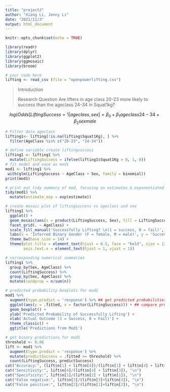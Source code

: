 ```yaml
---
title: "project2"
author: "Xiang Li, Jenny Li"
date: "2021/11/3"
output: html_document
---
```


```r
knitr::opts_chunk$set(echo = TRUE)
```

```r
library(readr)
library(dplyr)
library(ggplot2)
library(ggmosaic)
library(broom)
```

```r
# your code here
lifting <- read_csv (file = "openpowerlifting.csv")
```

> Introduction
>
> Research Question
> Are lifters in age class 20-23 more likely to success than the ageclass 24-34 in Squat1kg?

$$log(Odds[ Lifting Success = 1 | ageclass, sex ] = \beta_0 + \beta_1 ageclass24-34 + \beta_2 sexmale $$
```r
# Filter data ageclass
lifting1<- lifting[!is.na(lifting$Squat1Kg), ] %>%
  filter(AgeClass %in% c("20-23", "24-34"))
```

```r
# define variable create liftingsuccess
lifting1 <- lifting1 %>%
  mutate(LiftingSuccess = ifelse(lifting1$Squat1Kg > 0, 1, 0))
# fit model and save as mod1
mod1 <- lifting1 %>%
 with(glm(LiftingSuccess ~ AgeClass + Sex, family = binomial))
print(mod1)
```

```r
# print out tidy summary of mod, focusing on estimates & exponentiated estimates
tidy(mod1) %>%
  mutate(estimate_exp = exp(estimate))
```

```r
# create mosaic plot of liftingsuccess vs ageclass and sex
lifting1 %>%
  ggplot() + 
  geom_mosaic(aes(x = product(LiftingSuccess, Sex), fill = LiftingSuccess)) +
  facet_grid(. ~ AgeClass) +
  scale_fill_manual('Successfully Lifting? \n(1 = success, 0 = fail)', values = c('lightblue', 'steelblue')) + 
  labs(x = 'Inferred Binary Gender (F = female, M = male)', y = 'Successfully Lifting? (1 = yes, 0 = no)', title = "Successfully Lifting vs Sex and AgeClass")+
  theme_bw(base_size = 14) +
  theme(plot.title = element_text(hjust = 0.5, face = "bold", size = 12), 
        axis.text.x = element_text(hjust = 1, vjust = 1))
```

```r
# corresponding numerical summaries
lifting1 %>%
  group_by(Sex, AgeClass) %>%
  count(LiftingSuccess) %>%
  group_by(Sex, AgeClass) %>%
  mutate(condprop = n/sum(n))
```


```r
# predicted probability boxplots for mod2
mod1 %>%
  augment(type.predict = 'response') %>% ## get predicted probabilities from model
  ggplot(aes(y = .fitted, x = factor(LiftingSuccess))) + ## compare predicted probabilites to actual outcome
  geom_boxplot() + 
  ylab('Predicted Probability of Successfully Lifting') + 
  xlab('Actual Outcome (1 = Success, 0 = Fail)') + 
  theme_classic() + 
  ggtitle('Predictions from Mod1')
```

```r
# get binary predictions for mod1
threshold <- 0.86
lift <- mod1 %>%
  augment(type.predict = 'response') %>% 
  mutate(predictSuccess = .fitted >= threshold) %>% 
  count(LiftingSuccess, predictSuccess) 
cat("Accuracy:", (lift$n[1] + lift$n[4])/(lift$n[1] + lift$n[4] + lift$n[2] + lift$n[3]), "\n")
cat("Sensitivity:", lift$n[4]/(lift$n[4] + lift$n[3]), "\n")
cat("Specificity:", lift$n[1]/(lift$n[2] + lift$n[1]), "\n")
cat("False negative:", lift$n[3]/(lift$n[3]+lift$n[4]), "\n")
cat("False positive:", lift$n[2]/(lift$n[1]+lift$n[2]), "\n")
```

